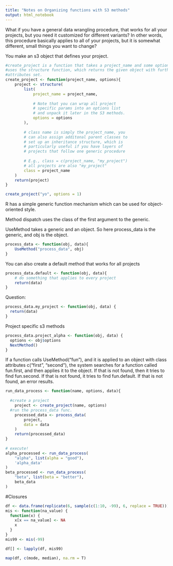 ```yaml
---
title: "Notes on Organizing functions with S3 methods"
output: html_notebook
---
```


What if you have a general data wrangling procedure, that works for all your 
projects, but you need it customized for different variants? 
In other words, this procedure basically applies to all of your projects, but it 
is somewhat different, small things you want to change?

You make an s3 object that defines your project. 

```r
#create_project is a function that takes a project_name and some options, and 
#uses the structure function, which returns the given object with further 
#attributes set.
create_project <- function(project_name, options){
    project <- structure(
        list(
            project_name = project_name,
               
            # Note that you can wrap all project 
            # specific params into an options list 
            # and unpack it later in the S3 methods.
        	options = options
        ),
      
        # class name is simply the project_name, you 
        # can also assign additonal parent classes to
        # set up an inheritance structure, which is 
        # particularly useful if you have layers of 
        # projects that follow one generic procedure
       
        # E.g., class = c(project_name, "my_project")
        # all projects are also "my_project"
        class = project_name
    )
    return(project)
}

create_project("yo", options = 1)
```

R has a simple generic function mechanism which can be used for 
object-oriented style.

Method dispatch uses the class of the first argument to the generic.

UseMethod takes a generic and an object. So here process_data is the generic, 
and obj is the object.
```r
process_data <- function(obj, data){
    UseMethod("process_data", obj)
}
```

You can also create a default method that works for all projects
```r
process_data.default <- function(obj, data){
    # do something that applies to every project
    return(data)
}
```

Question: 
```r
process_data.my_project <- function(obj, data) {
  return(data)
}
```

Project specific s3 methods
```r
process_data.project_alpha <- function(obj, data) {
  options <- obj$options
  NextMethod()
}
```

If a function calls UseMethod("fun"), and it is applied to an object with class
attributes c("first", "second"), the system searches for a function called 
fun.first, and then applies it to the object. If that is not found, then it 
tries to find fun.second. If that is not found, it tries to find fun.default. If
that is not found, an error results. 

```r
run_data_process <- function(name, options, data){
       
  #create a project
    project <- create_project(name, options)
  #run the process_data func.
	processed_data <- process_data(
        project, 
        data = data
    )
    return(processed_data)
}
   
# execute!
alpha_processed <- run_data_process(
    "alpha", list(alpha = "good"), 
    'alpha_data'
)
beta_processed <- run_data_process(
    "beta", list(beta = "better"), 
    beta_data
)
```


#Closures
```r

df <- data.frame(replicate(6, sample(c(1:10, -99), 6, replace = TRUE)))
mis <- function(na_value) {
  function(x) {
    x[x == na_value] <- NA
    x
  }
}
mis99 <- mis(-99)

df[] <- lapply(df, mis99)

map(df, c(mode, median), na.rm = T)
```

